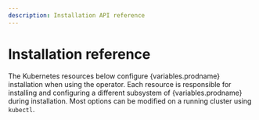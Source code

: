 ```yaml
---
description: Installation API reference
---
```


# Installation reference


The Kubernetes resources below configure {variables.prodname} installation when using the operator. Each resource is responsible for installing and configuring a different subsystem of {variables.prodname} during installation. Most options can be modified on a running cluster using `kubectl`.

<API />
